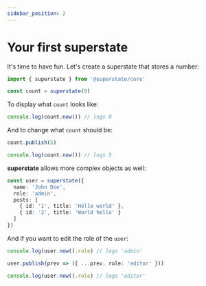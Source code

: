 ```yaml
---
sidebar_position: 2
---
```


# Your first superstate

It's time to have fun. Let's create a superstate that stores a number:

```typescript
import { superstate } from '@superstate/core'

const count = superstate(0)
```

To display what `count` looks like:

```typescript
console.log(count.now()) // logs 0
```

And to change what `count` should be:

```typescript
count.publish(5)

console.log(count.now()) // logs 5
```

**superstate** allows more complex objects as well:

```ts
const user = superstate({
  name: 'John Doe',
  role: 'admin',
  posts: [
    { id: '1', title: 'Hello world' },
    { id: '2', title: 'World hello' }
  ]
})
```

And if you want to edit the role of the `user`:

```ts
console.log(user.now().role) // logs 'admin'

user.publish(prev => ({ ...prev, role: 'editor' }))

console.log(user.now().role) // logs 'editor'
```
